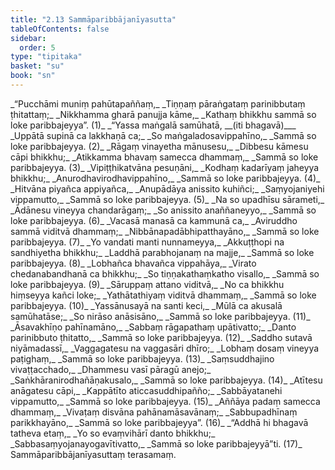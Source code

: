 ```yaml
---
title: "2.13 Sammāparibbājanīyasutta"
tableOfContents: false
sidebar:
  order: 5
type: "tipitaka"
basket: "su"
book: "sn"
---
```



<DynamicBreadcrumb />

<Division number="362" book="sn">

<Paragraph number="419" type="verses" book="sn">
_“Pucchāmi muniṃ pahūtapaññaṃ,_  
_Tiṇṇaṃ pāraṅgataṃ parinibbutaṃ ṭhitattaṃ;_  
_Nikkhamma gharā panujja kāme,_  
_Kathaṃ bhikkhu sammā so loke paribbajeyya”. (1)_  

</Paragraph>

</Division>
<Division number="363" book="sn">

<Paragraph number="420" type="verses" book="sn">
_“Yassa maṅgalā samūhatā, __(iti bhagavā)___  
_Uppātā supinā ca lakkhaṇā ca;_  
_So maṅgaladosavippahīno,_  
_Sammā so loke paribbajeyya. (2)_  

</Paragraph>

</Division>
<Division number="364" book="sn">

<Paragraph number="421" type="verses" book="sn">
_Rāgaṃ vinayetha mānusesu,_  
_Dibbesu kāmesu cāpi bhikkhu;_  
_Atikkamma bhavaṃ samecca dhammaṃ,_  
_Sammā so loke paribbajeyya. (3)_  

</Paragraph>

</Division>
<Division number="365" book="sn">

<Paragraph number="422" type="verses" book="sn">
_Vipiṭṭhikatvāna pesuṇāni,_  
_Kodhaṃ kadarīyaṃ jaheyya bhikkhu;_  
_Anurodhavirodhavippahīno,_  
_Sammā so loke paribbajeyya. (4)_  

</Paragraph>

</Division>
<Division number="366" book="sn">

<Paragraph number="423" type="verses" book="sn">
_Hitvāna piyañca appiyañca,_  
_Anupādāya anissito kuhiñci;_  
_Saṃyojaniyehi vippamutto,_  
_Sammā so loke paribbajeyya. (5)_  

</Paragraph>

</Division>
<Division number="367" book="sn">

<Paragraph number="424" type="verses" book="sn">
_Na so upadhīsu sārameti,_  
_Ādānesu vineyya chandarāgaṃ;_  
_So anissito anaññaneyyo,_  
_Sammā so loke paribbajeyya. (6)_  

</Paragraph>

</Division>
<Division number="368" book="sn">

<Paragraph number="425" type="verses" book="sn">
_Vacasā manasā ca kammunā ca,_  
_Aviruddho sammā viditvā dhammaṃ;_  
_Nibbānapadābhipatthayāno,_  
_Sammā so loke paribbajeyya. (7)_  

</Paragraph>

</Division>
<Division number="369" book="sn">

<Paragraph number="426" type="verses" book="sn">
_Yo vandati manti nunnameyya,_  
_Akkuṭṭhopi na sandhiyetha bhikkhu;_  
_Laddhā parabhojanaṃ na majje,_  
_Sammā so loke paribbajeyya. (8)_  

</Paragraph>

</Division>
<Division number="370" book="sn">

<Paragraph number="427" type="verses" book="sn">
_Lobhañca bhavañca vippahāya,_  
_Virato chedanabandhanā ca bhikkhu;_  
_So tiṇṇakathaṃkatho visallo,_  
_Sammā so loke paribbajeyya. (9)_  

</Paragraph>

</Division>
<Division number="371" book="sn">

<Paragraph number="428" type="verses" book="sn">
_Sāruppaṃ attano viditvā,_  
_No ca bhikkhu hiṃseyya kañci loke;_  
_Yathātathiyaṃ viditvā dhammaṃ,_  
_Sammā so loke paribbajeyya. (10)_  

</Paragraph>

</Division>
<Division number="372" book="sn">

<Paragraph number="429" type="verses" book="sn">
_Yassānusayā na santi keci,_  
_Mūlā ca akusalā samūhatāse;_  
_So nirāso anāsisāno,_  
_Sammā so loke paribbajeyya. (11)_  

</Paragraph>

</Division>
<Division number="373" book="sn">

<Paragraph number="430" type="verses" book="sn">
_Āsavakhīṇo pahīnamāno,_  
_Sabbaṃ rāgapathaṃ upātivatto;_  
_Danto parinibbuto ṭhitatto,_  
_Sammā so loke paribbajeyya. (12)_  

</Paragraph>

</Division>
<Division number="374" book="sn">

<Paragraph number="431" type="verses" book="sn">
_Saddho sutavā niyāmadassī,_  
_Vaggagatesu na vaggasāri dhīro;_  
_Lobhaṃ dosaṃ vineyya paṭighaṃ,_  
_Sammā so loke paribbajeyya. (13)_  

</Paragraph>

</Division>
<Division number="375" book="sn">

<Paragraph number="432" type="verses" book="sn">
_Saṃsuddhajino vivaṭṭacchado,_  
_Dhammesu vasī pāragū anejo;_  
_Saṅkhāranirodhañāṇakusalo,_  
_Sammā so loke paribbajeyya. (14)_  

</Paragraph>

</Division>
<Division number="376" book="sn">

<Paragraph number="433" type="verses" book="sn">
_Atītesu anāgatesu cāpi,_  
_Kappātīto aticcasuddhipañño;_  
_Sabbāyatanehi vippamutto,_  
_Sammā so loke paribbajeyya. (15)_  

</Paragraph>

</Division>
<Division number="377" book="sn">

<Paragraph number="434" type="verses" book="sn">
_Aññāya padaṃ samecca dhammaṃ,_  
_Vivaṭaṃ disvāna pahānamāsavānaṃ;_  
_Sabbupadhīnaṃ parikkhayāno,_  
_Sammā so loke paribbajeyya”. (16)_  

</Paragraph>

</Division>
<Division number="378" book="sn">

<Paragraph number="435" type="verses" book="sn">
_“Addhā hi bhagavā tatheva etaṃ,_  
_Yo so evaṃvihārī danto bhikkhu;_  
_Sabbasaṃyojanayogavītivatto,_  
_Sammā so loke paribbajeyyā”ti. (17)_  


</Paragraph>
</Division>

<Paragraph number="436" type="center" book="sn">
Sammāparibbājanīyasuttaṃ terasamaṃ.
</Paragraph>